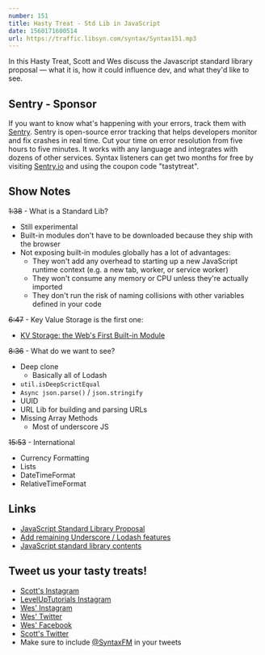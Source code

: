 ```yaml
---
number: 151
title: Hasty Treat - Std Lib in JavaScript
date: 1560171600514
url: https://traffic.libsyn.com/syntax/Syntax151.mp3
---
```


In this Hasty Treat, Scott and Wes discuss the Javascript standard library proposal — what it is, how it could influence dev, and what they'd like to see.

## Sentry - Sponsor
If you want to know what's happening with your errors, track them with [Sentry](https://sentry.io/). Sentry is open-source error tracking that helps developers monitor and fix crashes in real time. Cut your time on error resolution from five hours to five minutes. It works with any language and integrates with dozens of other services. Syntax listeners can get two months for free by visiting [Sentry.io](https://sentry.io/) and using the coupon code "tastytreat".

## Show Notes

~~1:38~~ - What is a Standard Lib? 

* Still experimental
* Built-in modules don't have to be downloaded because they ship with the browser
* Not exposing built-in modules globally has a lot of advantages:
	* They won't add any overhead to starting up a new JavaScript runtime context (e.g. a new tab, worker, or service worker)
	* They won't consume any memory or CPU unless they're actually imported
	* They don't run the risk of naming collisions with other variables defined in your code

~~6:47~~ - Key Value Storage is the first one: 

* [KV Storage: the Web's First Built-in Module](https://developers.google.com/web/updates/2019/03/kv-storage)

~~8:36~~ - What do we want to see? 

* Deep clone
    * Basically all of Lodash
* `util.isDeepScrictEqual`
* `Async json.parse()` / `json.stringify`
* UUID
* URL Lib for building and parsing URLs
* Missing Array Methods
    * Most of underscore JS

~~15:53~~ - International

* Currency Formatting
* Lists
* DateTimeFormat
* RelativeTimeFormat

## Links
* [JavaScript Standard Library Proposal](https://github.com/tc39/proposal-javascript-standard-library)
* [Add remaining Underscore / Lodash features](https://github.com/tc39/proposal-javascript-standard-library/issues/38)
* [JavaScript standard library contents](https://github.com/tc39/proposal-javascript-standard-library/issues/16#issuecomment-449089197)

## Tweet us your tasty treats!
* [Scott's Instagram](https://www.instagram.com/stolinski/)
* [LevelUpTutorials Instagram](https://www.instagram.com/LevelUpTutorials/)
* [Wes' Instagram](https://www.instagram.com/wesbos/)
* [Wes' Twitter](https://twitter.com/wesbos)
* [Wes' Facebook](https://www.facebook.com/wesbos.developer)
* [Scott's Twitter](https://twitter.com/stolinski)
* Make sure to include [@SyntaxFM](https://twitter.com/SyntaxFM) in your tweets